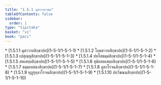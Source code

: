 ```yaml
---
title: "1.5.1 มุสาวาทวคฺค"
tableOfContents: false
sidebar:
  order: 1
type: "tipitaka"
basket: "vi"
book: "paci"
---
```



<DynamicBreadcrumb />



<TableOfContents book="paci" section="1.5.1">
* [1.5.1.1 มุสาวาทสิกฺขาปท](1-5-1/1-5-1-1)
* [1.5.1.2 โอมสวาทสิกฺขาปท](1-5-1/1-5-1-2)
* [1.5.1.3 เปสุญฺญสิกฺขาปท](1-5-1/1-5-1-3)
* [1.5.1.4 ปทโสธมฺมสิกฺขาปท](1-5-1/1-5-1-4)
* [1.5.1.5 สหเสยฺยสิกฺขาปท](1-5-1/1-5-1-5)
* [1.5.1.6 ทุติยสหเสยฺยสิกฺขาปท](1-5-1/1-5-1-6)
* [1.5.1.7 ธมฺมเทสนาสิกฺขาปท](1-5-1/1-5-1-7)
* [1.5.1.8 ภูตาโรจนสิกฺขาปท](1-5-1/1-5-1-8)
* [1.5.1.9 ทุฏฺฐุลฺลาโรจนสิกฺขาปท](1-5-1/1-5-1-9)
* [1.5.1.10 ปถวีขณนสิกฺขาปท](1-5-1/1-5-1-10)
</TableOfContents>